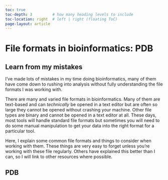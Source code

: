 ```yaml
---
toc: true
toc-depth: 3         # how many heading levels to include
toc-location: right  # left | right (floating ToC)
page-layout: article  
---
```


# File formats in bioinformatics: PDB

::: {.callout-note}
# Learn from my mistakes

I've made lots of mistakes in my time doing bioinformatics, many of them have come down to rushing into analysis without fully understanding the file formats I was working with. 
:::

There are many and varied file formats in bioinformatics. Many of them are text-based and can _technically_ be opened in a text editor but are often so large they cannot be opened without crashing your machine. Other file types are binary and cannot be opened in a text editor at all. These days, most tools will handle standard file formats but sometimes you will need to do some manual manipulation to get your data into the right format for a particular tool.

Here, I explain some common file formats and things to consider when working with them. These things are very easy to forget unless you're working with these file regularly. Others have explained this better than I can, so I will link to other resources where possible.

## PDB